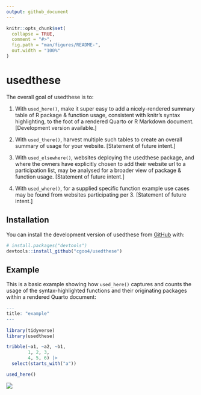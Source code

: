 ```yaml
---
output: github_document
---
```


<!-- README.md is generated from README.Rmd. Please edit that file -->

```r
knitr::opts_chunk$set(
  collapse = TRUE,
  comment = "#>",
  fig.path = "man/figures/README-",
  out.width = "100%"
)
```

# usedthese

<!-- badges: start -->

<!-- badges: end -->

The overall goal of usedthese is to:

1.  With `used_here()`, make it super easy to add a nicely-rendered summary table of R package & function usage, consistent with knitr's syntax highlighting, to the foot of a rendered Quarto or R Markdown document. [Development version available.]

2.  With `used_there()`, harvest multiple such tables to create an overall summary of usage for your website. [Statement of future intent.]

3.  With `used_elsewhere()`, websites deploying the usedthese package, and where the owners have explicitly chosen to add their website url to a participation list, may be analysed for a broader view of package & function usage. [Statement of future intent.]

4.  With `used_where()`, for a supplied specific function example use cases may be found from websites participating per 3. [Statement of future intent.]

## Installation

You can install the development version of usedthese from [GitHub](https://github.com/) with:

``` r
# install.packages("devtools")
devtools::install_github("cgoo4/usedthese")
```

## Example

This is a basic example showing how `used_here()` captures and counts the usage of the syntax-highlighted functions and their originating packages within a rendered Quarto document:

```r
---
title: "example"
---
  
library(tidyverse)
library(usedthese)

tribble(~a1, ~a2, ~b1,
        1, 2, 3,
        4, 5, 6) |> 
  select(starts_with("a"))

used_here()
```

![](images/image-1783659192.png)
